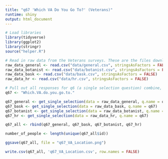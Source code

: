 ```yaml
---
title: "q67 'Which VA Do You Go To?' (Veterans)"
runtime: shiny
output: html_document
---
```


```r
# Load libraries
library(tidyverse)
library(ggplot2)
library(stringr)
source("helper.R")
```

```r
# Read in raw data from the Veterans surveys. These are the files downloaded from survey monkey saved as a .csv
raw_data_general <- read.csv("data/general.csv", stringsAsFactors = FALSE)
raw_data_botanist <- read.csv("data/botanist.csv", stringsAsFactors = FALSE)
raw_data_bask <- read.csv("data/bask.csv", stringsAsFactors = FALSE)
raw_data_hr <- read.csv("data/hr.csv", stringsAsFactors = FALSE)
```

```r
# Pull out all responses for q6 (a single selection question) combine, then determine 'question n'
q67 <- "Which.VA.do.you.go.to."

q67_general <- get_single_selection(data = raw_data_general, q.name = q67)
q67_bask <- get_single_selection(data = raw_data_bask, q.name = q67)
q67_botanist <- get_single_selection(data = raw_data_botanist, q.name = q67)
q67_hr <- get_single_selection(data = raw_data_hr, q.name = q67)

q67_all <- rbind(q67_general, q67_bask, q67_botanist, q67_hr)

number_of_people <- length(unique(q67_all$id))
```

```r
ggsave(q67_all, file = "q67_VA_Location.png")
```

```r
write.csv(q67_all, 'q67_VA_Location.csv', row.names = FALSE)
```







